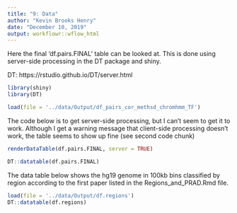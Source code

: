 ```yaml
---
title: "9: Data"
author: "Kevin Brooks Henry"
date: "December 10, 2019"
output: workflowr::wflow_html
---
```


Here the final 'df.pairs.FINAL' table can be looked at. This is done using server-side processing in the DT package and shiny.  

DT: https://rstudio.github.io/DT/server.html

```r
library(shiny)
library(DT)
```

```r
load(file = '../data/Output/df_pairs_cor_methsd_chromhmm_TF')
```

The code below is to get server-side processing, but I can't seem to get it to work. Although I get a warning message that client-side processing doesn't work, the table seems to show up fine (see second code chunk)

```r
renderDataTable(df.pairs.FINAL, server = TRUE)
```

```r
DT::datatable(df.pairs.FINAL)
```

The data table below shows the hg19 genome in 100kb bins classified by region according to the first paper listed in the Regions_and_PRAD.Rmd file. 

```r
load(file = '../data/Output/df.regions')
DT::datatable(df.regions)
```

